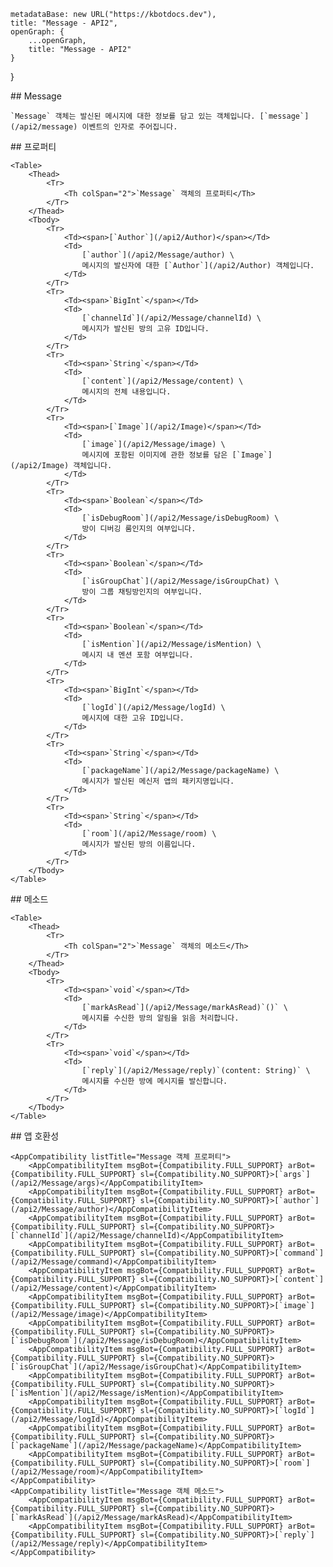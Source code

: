
    metadataBase: new URL("https://kbotdocs.dev"),
    title: "Message - API2",
    openGraph: {
        ...openGraph,
        title: "Message - API2"
    }
}

<Section>
    ## Message

    `Message` 객체는 발신된 메시지에 대한 정보를 담고 있는 객체입니다. [`message`](/api2/message) 이벤트의 인자로 주어집니다.
</Section>
<Section>
    ## 프로퍼티

    <Table>
        <Thead>
            <Tr>
                <Th colSpan="2">`Message` 객체의 프로퍼티</Th>
            </Tr>
        </Thead>
        <Tbody>
            <Tr>
                <Td><span>[`Author`](/api2/Author)</span></Td>
                <Td>
                    [`author`](/api2/Message/author) \
                    메시지의 발신자에 대한 [`Author`](/api2/Author) 객체입니다.
                </Td>
            </Tr>
            <Tr>
                <Td><span>`BigInt`</span></Td>
                <Td>
                    [`channelId`](/api2/Message/channelId) \
                    메시지가 발신된 방의 고유 ID입니다.
                </Td>
            </Tr>
            <Tr>
                <Td><span>`String`</span></Td>
                <Td>
                    [`content`](/api2/Message/content) \
                    메시지의 전체 내용입니다.
                </Td>
            </Tr>
            <Tr>
                <Td><span>[`Image`](/api2/Image)</span></Td>
                <Td>
                    [`image`](/api2/Message/image) \
                    메시지에 포함된 이미지에 관한 정보를 담은 [`Image`](/api2/Image) 객체입니다.
                </Td>
            </Tr>
            <Tr>
                <Td><span>`Boolean`</span></Td>
                <Td>
                    [`isDebugRoom`](/api2/Message/isDebugRoom) \
                    방이 디버깅 룸인지의 여부입니다.
                </Td>
            </Tr>
            <Tr>
                <Td><span>`Boolean`</span></Td>
                <Td>
                    [`isGroupChat`](/api2/Message/isGroupChat) \
                    방이 그룹 채팅방인지의 여부입니다.
                </Td>
            </Tr>
            <Tr>
                <Td><span>`Boolean`</span></Td>
                <Td>
                    [`isMention`](/api2/Message/isMention) \
                    메시지 내 멘션 포함 여부입니다.
                </Td>
            </Tr>
            <Tr>
                <Td><span>`BigInt`</span></Td>
                <Td>
                    [`logId`](/api2/Message/logId) \
                    메시지에 대한 고유 ID입니다.
                </Td>
            </Tr>
            <Tr>
                <Td><span>`String`</span></Td>
                <Td>
                    [`packageName`](/api2/Message/packageName) \
                    메시지가 발신된 메신저 앱의 패키지명입니다.
                </Td>
            </Tr>
            <Tr>
                <Td><span>`String`</span></Td>
                <Td>
                    [`room`](/api2/Message/room) \
                    메시지가 발신된 방의 이름입니다.
                </Td>
            </Tr>
        </Tbody>
    </Table>
</Section>
<Section>
    ## 메소드

    <Table>
        <Thead>
            <Tr>
                <Th colSpan="2">`Message` 객체의 메소드</Th>
            </Tr>
        </Thead>
        <Tbody>
            <Tr>
                <Td><span>`void`</span></Td>
                <Td>
                    [`markAsRead`](/api2/Message/markAsRead)`()` \
                    메시지를 수신한 방의 알림을 읽음 처리합니다.
                </Td>
            </Tr>
            <Tr>
                <Td><span>`void`</span></Td>
                <Td>
                    [`reply`](/api2/Message/reply)`(content: String)` \
                    메시지를 수신한 방에 메시지를 발신합니다.
                </Td>
            </Tr>
        </Tbody>
    </Table>
</Section>
<Section>
    ## 앱 호환성

    <AppCompatibility listTitle="Message 객체 프로퍼티">
        <AppCompatibilityItem msgBot={Compatibility.FULL_SUPPORT} arBot={Compatibility.FULL_SUPPORT} sl={Compatibility.NO_SUPPORT}>[`args`](/api2/Message/args)</AppCompatibilityItem>
        <AppCompatibilityItem msgBot={Compatibility.FULL_SUPPORT} arBot={Compatibility.FULL_SUPPORT} sl={Compatibility.NO_SUPPORT}>[`author`](/api2/Message/author)</AppCompatibilityItem>
        <AppCompatibilityItem msgBot={Compatibility.FULL_SUPPORT} arBot={Compatibility.FULL_SUPPORT} sl={Compatibility.NO_SUPPORT}>[`channelId`](/api2/Message/channelId)</AppCompatibilityItem>
        <AppCompatibilityItem msgBot={Compatibility.FULL_SUPPORT} arBot={Compatibility.FULL_SUPPORT} sl={Compatibility.NO_SUPPORT}>[`command`](/api2/Message/command)</AppCompatibilityItem>
        <AppCompatibilityItem msgBot={Compatibility.FULL_SUPPORT} arBot={Compatibility.FULL_SUPPORT} sl={Compatibility.NO_SUPPORT}>[`content`](/api2/Message/content)</AppCompatibilityItem>
        <AppCompatibilityItem msgBot={Compatibility.FULL_SUPPORT} arBot={Compatibility.FULL_SUPPORT} sl={Compatibility.NO_SUPPORT}>[`image`](/api2/Message/image)</AppCompatibilityItem>
        <AppCompatibilityItem msgBot={Compatibility.FULL_SUPPORT} arBot={Compatibility.FULL_SUPPORT} sl={Compatibility.NO_SUPPORT}>[`isDebugRoom`](/api2/Message/isDebugRoom)</AppCompatibilityItem>
        <AppCompatibilityItem msgBot={Compatibility.FULL_SUPPORT} arBot={Compatibility.FULL_SUPPORT} sl={Compatibility.NO_SUPPORT}>[`isGroupChat`](/api2/Message/isGroupChat)</AppCompatibilityItem>
        <AppCompatibilityItem msgBot={Compatibility.FULL_SUPPORT} arBot={Compatibility.FULL_SUPPORT} sl={Compatibility.NO_SUPPORT}>[`isMention`](/api2/Message/isMention)</AppCompatibilityItem>
        <AppCompatibilityItem msgBot={Compatibility.FULL_SUPPORT} arBot={Compatibility.FULL_SUPPORT} sl={Compatibility.NO_SUPPORT}>[`logId`](/api2/Message/logId)</AppCompatibilityItem>
        <AppCompatibilityItem msgBot={Compatibility.FULL_SUPPORT} arBot={Compatibility.FULL_SUPPORT} sl={Compatibility.NO_SUPPORT}>[`packageName`](/api2/Message/packageName)</AppCompatibilityItem>
        <AppCompatibilityItem msgBot={Compatibility.FULL_SUPPORT} arBot={Compatibility.FULL_SUPPORT} sl={Compatibility.NO_SUPPORT}>[`room`](/api2/Message/room)</AppCompatibilityItem>
    </AppCompatibility>
    <AppCompatibility listTitle="Message 객체 메소드">
        <AppCompatibilityItem msgBot={Compatibility.FULL_SUPPORT} arBot={Compatibility.FULL_SUPPORT} sl={Compatibility.NO_SUPPORT}>[`markAsRead`](/api2/Message/markAsRead)</AppCompatibilityItem>
        <AppCompatibilityItem msgBot={Compatibility.FULL_SUPPORT} arBot={Compatibility.FULL_SUPPORT} sl={Compatibility.NO_SUPPORT}>[`reply`](/api2/Message/reply)</AppCompatibilityItem>
    </AppCompatibility>
</Section>